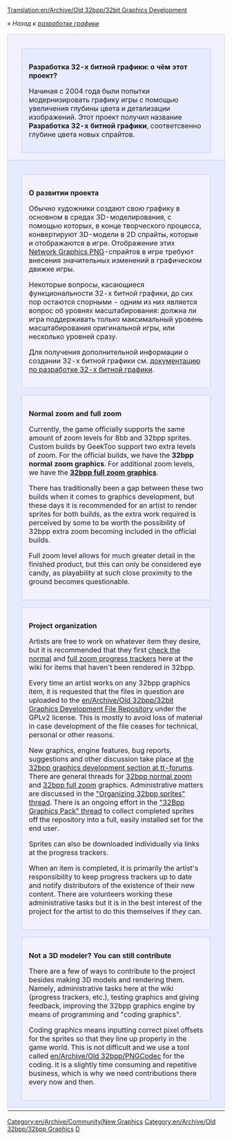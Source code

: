 [[Translation:en/Archive/Old 32bpp/32bit Graphics Development]]
{{ru/Перевод|en/Archive/Old 32bpp/32bit Graphics Development|0}}

''« Назад к [[en/Development/NewGRF/Main Page|разработке графики]]''

{| width="100%"
|-
|colspan="2" style="background-color: #f1f2fe; border: 1px solid #c7c8fe; margin: 0; padding: 1em 1em 0em 1em;"|

<div style="margin:1em;padding:1em;border:1px solid #c7c8fe;background:#E7EBFF;">
<font size="3">'''Разработка 32-х битной графики: о чём этот проект?'''</font>

Начиная с 2004 года были попытки модернизировать графику игры с помощью увеличения глубины цвета и детализации изображений. Этот проект получил название '''Разработка 32-х битной графики''', соответсвенно глубине цвета новых спрайтов.
</div>

|-
|width="50%" style="background-color: #E7EBFF; border: 1px solid #c7c8fe; margin: 0; padding: 1em 1em 0em 1em;" valign="top"|

<div style="margin:1em;padding:1em;border:1px solid #c7c8fe;background:#f1f2fe;">
<font size="3">'''О развитии проекта'''</font>

Обычно художники создают свою графику в основном в средах 3D-моделирования, с помощью которых, в конце творческого процесса, конвертируют 3D-модели в 2D спрайты, которые и отображаются в игре. Отображение этих [https://www.wikipedia.org/wiki/Portable Network Graphics PNG]-спрайтов в игре требуют внесения значительных изменений в графическом движке игры.

Некоторые вопросы, касающиеся функциональности 32-х битной графики, до сих пор остаются спорными - одним из них является вопрос об уровнях масштабирования: должна ли игра поддерживать только максимальный уровень масштабирования оригинальной игры, или несколько уровней сразу.

Для получения дополнительной информации о создании 32-х битной графики см. [[en/Archive/Old 32bpp/32bit Graphics Development Documentation|документацию по разработке 32-х битной графики]].</div>

<div style="margin:1em;padding:1em;border:1px solid #c7c8fe;background:#f1f2fe;">
<font size="3">'''Normal zoom and full zoom'''</font>

Currently, the game officially supports the same amount of zoom levels for 8bb and 32bpp sprites. Custom builds by GeekToo support two extra levels of zoom. For the official builds, we have the '''32bpp normal zoom graphics'''. For additional zoom levels, we have the '''[[en/Community/NewGRF/Playing with 32 bpp graphics|32bpp full zoom graphics]]'''.

There has traditionally been a gap between these two builds when it comes to graphics development, but these days it is recommended for an artist to render sprites for both builds, as the extra work required is perceived by some to be worth the possibility of 32bpp extra zoom becoming included in the official builds.

Full zoom level allows for much greater detail in the finished product, but this can only be considered eye candy, as playability at such close proximity to the ground becomes questionable.
</div>

<div style="margin:1em;padding:1em;border:1px solid #c7c8fe;background:#f1f2fe;">
<font size="3">'''Project organization'''</font>

Artists are free to work on whatever item they desire, but it is recommended that they first [[en/Archive/Old 32bpp/32bpp graphics development tracker|check the normal]] and [[en/Archive/Old 32bpp/32bpp graphics development tracker (extra zoom)|full zoom progress trackers]] here at the wiki for items that haven't been rendered in 32bpp.

Every time an artist works on any 32bpp graphics item, it is requested that the files in question are uploaded to the [[en/Archive/Old 32bpp/32bit Graphics Development File Repository]] under the GPLv2 license. This is mostly to avoid loss of material in case development of the file ceases for technical, personal or other reasons.

New graphics, engine features, bug reports, suggestions and other discussion take place at [http://www.tt-forums.net/viewforum.php?f=36 the 32bpp graphics development section at tt-forums]. There are general threads for [http://www.tt-forums.net/viewtopic.php?f=36&t=14549 32bpp normal zoom] and [http://www.tt-forums.net/viewtopic.php?f=36&t=36474 32bpp full zoom] graphics. Administrative matters are discussed in the [http://www.tt-forums.net/viewtopic.php?f=36&t=46667 "Organizing 32bpp sprites" thread]. There is an ongoing effort in the [http://www.tt-forums.net/viewtopic.php?f=36&t=46682 "32Bpp Graphics Pack" thread] to collect completed sprites off the repository into a full, easily installed set for the end user.

Sprites can also be downloaded individually via links at the progress trackers.

When an item is completed, it is primarily the artist's responsibility to keep progress trackers up to date and notify distributors of the existence of their new content. There are volunteers working these administrative tasks but it is in the best interest of the project for the artist to do this themselves if they can.
</div>

<div style="margin:1em;padding:1em;border:1px solid #c7c8fe;background:#f1f2fe;">
<font size="3">'''Not a 3D modeler? You can still contribute'''</font>

There are a few of ways to contribute to the project besides making 3D models and rendering them. Namely, administrative tasks here at the wiki (progress trackers, etc.), testing graphics and giving feedback, improving the 32bpp graphics engine by means of programming and "coding graphics".

Coding graphics means inputting correct pixel offsets for the sprites so that they line up properly in the game world. This is not difficult and we use a tool called [[en/Archive/Old 32bpp/PNGCodec]] for the coding. It is a slightly time consuming and repetitive business, which is why we need contributions there every now and then.
</div>

|width="50%" style="background-color: #E7EBFF; border: 1px solid #c7c8fe; margin: 0; padding: 1em 1em 0em 1em;" valign="top"|

<div style="margin:1em;padding:1em;border:1px solid #c7c8fe;background:#f1f2fe;">
[[File:en/Archive/Old 32bpp/8bpp opengfx normalzoom.jpeg|400px|center]]
''Gameplay scene at 8bpp, full zoom level.'' 

[[File:en/Archive/Old 32bpp/32bpp normalzoom.jpeg|400px|center]]
''Gameplay scene at 32bpp-normal zoom, full zoom level.'' 

[[File:en/Archive/Old 32bpp/32bpp fullzoom.jpeg|400px|center]]
''Gameplay scene at 32bpp-full zoom, full zoom level.'' 

</div>

|-
|}


{{en/Archive/Old 32bpp/Navbox Graphics Development}}

[[Category:en/Archive/Community/New Graphics]][[Category:en/Archive/Old 32bpp/32bpp Graphics]][[Category:en/Archive/Old 32bpp/32bpp Graphics Developer resources|D]]